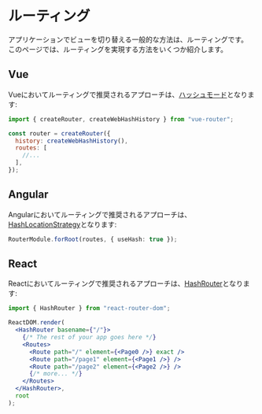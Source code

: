 # ルーティング

アプリケーションでビューを切り替える一般的な方法は、ルーティングです。 このページでは、ルーティングを実現する方法をいくつか紹介します。

## Vue

Vueにおいてルーティングで推奨されるアプローチは、[ハッシュモード](https://next.router.vuejs.org/guide/essentials/history-mode.html#hash-mode)となります:

```js
import { createRouter, createWebHashHistory } from "vue-router";

const router = createRouter({
  history: createWebHashHistory(),
  routes: [
    //...
  ],
});
```

## Angular

Angularにおいてルーティングで推奨されるアプローチは、[HashLocationStrategy](https://codecraft.tv/courses/angular/routing/routing-strategies#_hashlocationstrategy)となります:

```ts
RouterModule.forRoot(routes, { useHash: true });
```

## React

Reactにおいてルーティングで推奨されるアプローチは、[HashRouter](https://reactrouter.com/en/main/router-components/hash-router)となります:

```jsx
import { HashRouter } from "react-router-dom";

ReactDOM.render(
  <HashRouter basename={"/"}>
    {/* The rest of your app goes here */}
    <Routes>
      <Route path="/" element={<Page0 />} exact />
      <Route path="/page1" element={<Page1 />} />
      <Route path="/page2" element={<Page2 />} />
      {/* more... */}
    </Routes>
  </HashRouter>,
  root
);
```
